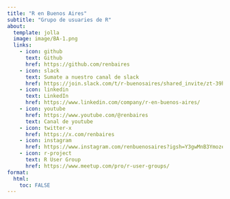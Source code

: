 ```yaml
---
title: "R en Buenos Aires"
subtitle: "Grupo de usuaries de R"
about:
  template: jolla
  image: image/BA-1.png
  links:
    - icon: github
      text: Github
      href: https://github.com/renbaires
    - icon: slack
      text: Sumate a nuestro canal de slack 
      href: https://join.slack.com/t/r-buenosaires/shared_invite/zt-39hdkpq76-5dL_lHyzUQSqjr17tRMGCQ
    - icon: linkedin
      text: LinkedIn
      href: https://www.linkedin.com/company/r-en-buenos-aires/
    - icon: youtube
      href: https://www.youtube.com/@renbaires 
      text: Canal de youtube
    - icon: twitter-x
      href: https://x.com/renbaires
    - icon: instagram
      href: https://www.instagram.com/renbuenosaires?igsh=Y3gwMnB3YmozeXl3
    - icon: r-project
      text: R User Group
      href: https://www.meetup.com/pro/r-user-groups/
format:
  html:
    toc: FALSE 
---
```



